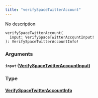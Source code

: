```yaml
---
title: "verifySpaceTwitterAccount"
---
```


No description

```
verifySpaceTwitterAccount(
  input: VerifySpaceTwitterAccountInput!
): VerifySpaceTwitterAccountInfo!

```

### Arguments[](#arguments "Direct link to heading")

#### `input` ([VerifySpaceTwitterAccountInput](/developer/graphql-api/references/inputs/verify-space-twitter-account-input))[](#input-verifyspacetwitteraccountinput "Direct link to heading")

### Type[](#type "Direct link to heading")

#### [VerifySpaceTwitterAccountInfo](/developer/graphql-api/references/objects/verify-space-twitter-account-info)[](#verifyspacetwitteraccountinfo "Direct link to heading")